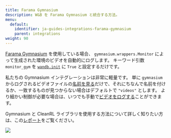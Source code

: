 ---
title: Farama Gymnasium
description: W&B を Farama Gymnasium と統合する方法。
menu:
  default:
    identifier: ja-guides-integrations-farama-gymnasium
    parent: integrations
weight: 90
---

[Farama Gymnasium](https://gymnasium.farama.org/#) を使用している場合、 `gymnasium.wrappers.Monitor` によって生成された環境のビデオを自動的にログします。 キーワード引数 `monitor_gym` を [`wandb.init`](/ja/ref/python/init) に `True` と設定するだけです。

私たちの Gymnasium インテグレーションは非常に軽量です。 単に `gymnasium` からログされるビデオファイルの[名前を見る](https://github.com/wandb/wandb/blob/c5fe3d56b155655980611d32ef09df35cd336872/wandb/integration/gym/__init__.py#LL69C67-L69C67)だけで、それにちなんで名前を付けるか、一致するものが見つからない場合はデフォルトで `"videos"` とします。 より細かい制御が必要な場合は、いつでも手動で[ビデオをログする](/ja/guides/models/track/log/media)ことができます。

Gymnasium と CleanRL ライブラリを使用する方法について詳しく知りたい方は、この[レポート](https://wandb.ai/raph-test/cleanrltest/reports/Mario-Bros-but-with-AI-Gymnasium-and-CleanRL---Vmlldzo0NTcxNTcw)をご覧ください。

<Frame>
    <img src="/images/integrations/gymnasium.png"  />
</Frame>